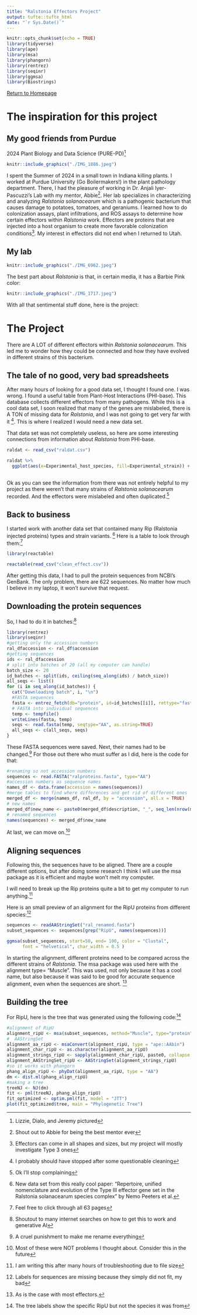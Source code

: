 ```yaml
---
title: "Ralstonia Effectors Project"
output: tufte::tufte_html
date: "`r Sys.Date()`"
---
```


```r
knitr::opts_chunk$set(echo = TRUE)
library(tidyverse)
library(ape)
library(msa)
library(phangorn)
library(rentrez)
library(seqinr)
library(ggmsa)
library(Biostrings)
```

[Return to Homepage](../index.html)

# The inspiration for this project #

## My good friends from Purdue ## 

2024 Plant Biology and Data Science (PURE-PD)^[Lizzie, Dialo, and Jeremy pictured]

```r
knitr::include_graphics("./IMG_1886.jpeg")
```


I spent the Summer of 2024 in a small town in Indiana killing plants. I worked at Purdue University (Go Boilermakers!) in the plant pathology department. There, I had the pleasure of working in Dr. Anjali Iyer-Pascuzzi's Lab with my mentor, Abbie^[Shout out to Abbie for being the best mentor ever]. Her lab specializes in characterizing and analyzing _Ralstonia solanacearum_ which is a pathogenic bacterium that causes damage to potatoes, tomatoes, and geraniums. I learned how to do colonization assays, plant infiltrations, and ROS assays to determine how certain effectors within _Ralstonia_ work. Effectors are proteins that are injected into a host organism to create more favorable colonization conditions^[Effectors can come in all shapes and sizes, but my project will mostly investigate Type 3 ones]. My interest in effectors did not end when I returned to Utah.

## My lab ##

```r

knitr::include_graphics("./IMG_6962.jpeg")

```


The best part about _Ralstonia_ is that, in certain media, it has a Barbie Pink color:

```r
knitr::include_graphics("./IMG_1717.jpeg")

```

With all that sentimental stuff done, here is the project:

# The Project #


There are A LOT of different effectors within _Ralstonia solanacearum_. This led me to wonder how they could be connected and how they have evolved in different strains of this bacterium.

## The tale of no good, very bad spreadsheets ##

After many hours of looking for a good data set, I thought I found one. I was wrong. I found a useful table from Plant-Host Interactions (PHI-base). This database collects different effectors from many pathogens. While this is a cool data set, I soon realized that many of the genes are mislabeled, there is A TON of missing data for _Ralstonia_, and I was not going to get very far with it ^[I probably should have stopped after some questionable cleaning]. This is where I realized I would need a new data set.

That data set was not completely useless, so here are some interesting connections from information about _Ralstonia_ from PHI-base.

```r

raldat <- read_csv("raldat.csv")

raldat %>%
  ggplot(aes(x=Experimental_host_species, fill=Experimental_strain)) + geom_bar() + theme_minimal() + scale_fill_viridis_d(option="A") + labs( x="Plant species",
                                                                                                                                               y="Relative amount of plants infected by Ralstonia strains") + theme(axis.text.x = element_text(angle=90, size=7))

```
Ok as you can see the information from there was not entirely helpful to my project as there weren't that many strains of _Ralstonia solanacearum_ recorded. And the effectors were mislabeled and often duplicated.^[Ok I'll stop complaining]

## Back to business ##

I started work with another data set that contained many Rip (Ralstonia injected proteins) types and strain variants. ^[New data set from this really cool paper: "Repertoire, unified nomenclature and evolution of the Type III effector gene set in the Ralstonia solanacearum species complex" by Nemo Peeters et al.] Here is a table to look through them:^[Feel free to click through all 63 pages]


```r
library(reactable)

reactable(read_csv("clean_effect.csv"))
```

After getting this data, I had to pull the protein sequences from NCBI's GenBank. The only problem, there are 622 sequences. No matter how much I believe in my laptop, it won't survive that request.

## Downloading the protein sequences ##

So, I had to do it in batches:^[Shoutout to many internet searches on how to get this to work and generative AI]

```r
library(rentrez)
library(seqinr)
#getting only the accession numbers
ral_dfaccession <- ral_df$accession
#getting sequences
ids <- ral_dfaccession
# split into batches of 20 (all my computer can handle)
batch_size <- 20
id_batches <- split(ids, ceiling(seq_along(ids) / batch_size))
all_seqs <- list()
for (i in seq_along(id_batches)) {
  cat("Downloading batch", i, "\n")
  #FASTA sequences
  fasta <- entrez_fetch(db="protein", id=id_batches[[i]], rettype="fasta", retmode="text")
  # FASTA into individual sequences
  temp <- tempfile()
  writeLines(fasta, temp)
  seqs <- read.fasta(temp, seqtype="AA", as.string=TRUE)
  all_seqs <- c(all_seqs, seqs)
}
```

These FASTA sequences were saved. Next, their names had to be changed.^[A cruel punishment to make me rename everything]
For those out there who must suffer as I did, here is the code for that:
```r
#renaming so not accession numbers
sequences <- read.FASTA("ralproteins.fasta", type="AA")
#accession numbers as sequence names
names_df <- data.frame(accession = names(sequences))
#merge tables to find where differences and get rid of different ones
merged_df <- merge(names_df, ral_df, by = "accession", all.x = TRUE)
# new names
merged_df$new_name <- paste0(merged_df$description, "_", seq_len(nrow(merged_df)))
# renamed sequences
names(sequences) <- merged_df$new_name
```
At last, we can move on.^[Most of these were NOT problems I thought about. Consider this in the future]

## Aligning sequences ##
Following this, the sequences have to be aligned. There are a couple different options, but after doing some research I think I will use the msa package as it is efficient and maybe won't melt my computer.

I will need to break up the Rip proteins quite a bit to get my computer to run anything.^[I am writing this after many hours of troubleshooting due to file size]

Here is an small preview of an alignment for the RipU proteins from different species:^[Labels for sequences are missing because they simply did not fit, my bad]

```r
sequences <- readAAStringSet("ral_renamed.fasta")
subset_sequences <- sequences[grep("RipU", names(sequences))]

ggmsa(subset_sequences, start=50, end= 100, color = "Clustal", 
      font = "helvetical", char_width = 0.5 )
```

In starting the alignment, different proteins need to be compared across the different strains of _Ralstonia_. The msa package was used here with the alignment type= "Muscle". This was used, not only because it has a cool name, but also because it was said to be good for accurate sequence alignment, even when the sequences are short. ^[As is the case with most effectors.]


## Building the tree ##

For RipU, here is the tree that was generated using the following code:^[The tree labels show the specific RipU but not the species it was from]

```r
#alignment of RipU
alignment_ripU <- msa(subset_sequences, method="Muscle", type="protein" )
#  AAStringSet
alignment_aa_ripU <- msaConvert(alignment_ripU, type = "ape::AAbin")
alignment_char_ripU <- as.character(alignment_aa_ripU)
alignment_strings_ripU <- sapply(alignment_char_ripU, paste0, collapse = "")
alignment_AAStringSet_ripU <- AAStringSet(alignment_strings_ripU)
#so it works with phangorn
phang_align_ripU <- phyDat(alignment_aa_ripU, type = "AA")
dm <- dist.ml(phang_align_ripU)
#making a tree
treeNJ <- NJ(dm)
fit <- pml(treeNJ, phang_align_ripU)
fit_optimized <- optim.pml(fit, model = "JTT")
plot(fit_optimized$tree, main = "Phylogenetic Tree")
```











